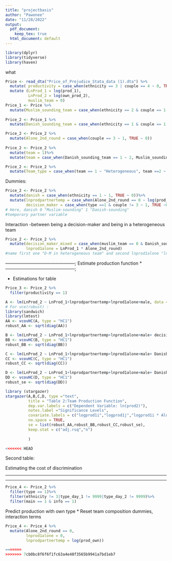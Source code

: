 ```yaml
---
title: "projectbasis"
author: "Pawonee"
date: "11/28/2022"
output:
  pdf_document: 
    keep_tex: true
  html_document: default
---
```

```r
library(dplyr)
library(tidyverse)
library(haven)
```


what
```r
Price <- read_dta("Price_of_Prejudice_Stata_data (1).dta") %>%
  mutate( productivity = case_when(ethnicity == 3 | couple == 4 ~ 0, TRUE ~ 1))%>%
  mutate (LnProd_1 = log(prod_1),
          LnProd_2 = log(own_prod_2),
          muslim_team = 0)
Price_1 <- Price %>%
  mutate(Muslim_sounding_team = case_when(ethnicity == 2 & couple == 1 ~ 1, TRUE ~ 0))
    
Price_2 <- Price_1 %>%
  mutate(Danish_sounding_team = case_when(ethnicity == 1 & couple == 1 ~ 1, TRUE ~ 0))

Price_2 <- Price_2 %>%
  mutate(Alone_2nd_round = case_when(couple == 3 ~ 1, TRUE ~ 0))
         
Price_2 <- Price_2 %>%
  mutate(team = 1)%>%
  mutate(team = case_when(Danish_sounding_team == 1 ~ 2, Muslim_sounding_team ==1 ~ 3, Alone_2nd_round == 1 ~ 4))

Price_2 <- Price_2 %>%
  mutate(Team_type = case_when(team == 1 ~ "Heterogeneous", team ==2 ~ "Danish", team == 3 ~ "Muslim", team == 4 ~"Alone"))
```
Dummies:

```r
Price_2 <- Price_2 %>%
  mutate(danish = case_when(ethnicity == 1 ~ 1, TRUE ~ 0))%>%
  mutate(lnprodpartnertemp = case_when(Alone_2nd_round == 0 ~ log(prod_partner), TRUE ~ 0 ),
         decision_maker = case_when(type ==1 & couple != 3 ~ 1, TRUE ~0))
# Here, danish 0 "Muslim-sounding" 1 "Danish-sounding"
#temporary partner variable
```

Interaction 
-between being a decision-maker and being in a heterogeneous team
```r
Price_2 <- Price_2 %>%
  mutate(decision_maker_mixed = case_when(muslim_team == 0 & Danish_sounding_team == 0 & Alone_2nd_round == 0 ~ decision_maker, TRUE ~ 0),
         lnprod1alone = LnProd_1 * Alone_2nd_round)
#name first one "D-M in heterogeneous team" and second lnprod1alone "ln(Prod_1) * alone"
```

*-----------------------------------------------;
* Estimate production function
*-----------------------------------------------;

* Estimations for table

```r
Price_3 <- Price_2 %>%
  filter(productivity == 1)

A <- lm(LnProd_2 ~ LnProd_1+lnprodpartnertemp+lnprod1alone+male, data = Price_3)
# For vce(robust) :
library(sandwich)
library(lmtest)
AA <- vcovHC(A, type = "HC1")
robust_AA <- sqrt(diag(AA))

B <- lm(LnProd_2 ~ LnProd_1+lnprodpartnertemp+lnprod1alone+male+ decision_maker, data = Price_3)
BB <- vcovHC(B, type = "HC1")
robust_BB <- sqrt(diag(BB))

C <- lm(LnProd_2 ~ LnProd_1+lnprodpartnertemp+lnprod1alone+male+ Danish_sounding_team + Muslim_sounding_team + Alone_2nd_round, data = Price_3)
CC <- vcovHC(C, type = "HC1")
robust_CC <- sqrt(diag(CC))

D <- lm(LnProd_2 ~ LnProd_1+lnprodpartnertemp+lnprod1alone+male+ Danish_sounding_team + Muslim_sounding_team + Alone_2nd_round+ decision_maker + decision_maker_mixed, data = Price_3)
DD <- vcovHC(D, type = "HC1")
robust_se <- sqrt(diag(DD))

library (stargazer)
stargazer(A,B,C,D, type ="text",
          title = "Table 2:Team Production Function",
          dep.var.labels = c("Dependent Variable: ln(prod2)"),
          notes.label ="Significance Levels",
          covariate.labels = c("logprod1i","logprod1j","logprod1i * Alone","Male","Danish","Muslim","Alone","Decision maker","Decision maker * Heterogeneous"),
          no.space = TRUE,
          se = list(robust_AA,robust_BB,robust_CC,robust_se),
          keep.stat = c("adj.rsq","n")
          
          )

<<<<<<< HEAD
```
Second table:

Estimating the cost of discrimination									
																							
*****************************************************************************************************
*****************************************************************************************************
```r
Price_4 <- Price_2 %>%
  filter(type == 1)%>%
  filter(ethnicity != 3|type_day_1 != 9999|type_day_2 != 9999)%>%
  filter(main == 1 & info == 1)
```

Predict production with own type			 		*
Reset team composition dummies, interaction terms

```r
Price_4 <- Price_4 %>%
  mutate(Alone_2nd_round == 0, 
         lnprod1alone = 0,
         lnprodpartnertemp = log(prod_own))

=======
>>>>>>> 7cb0bc8f6f6f1fc63a4e48f3565b9941a7bd1eb7
```
